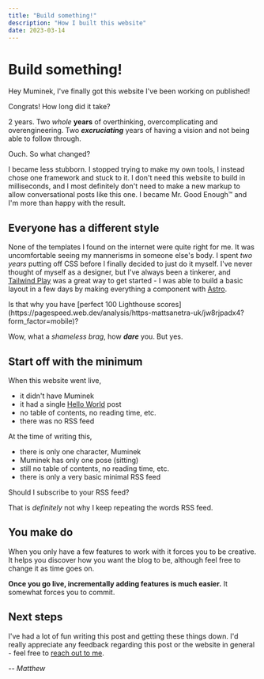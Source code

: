 ```yaml
---
title: "Build something!"
description: "How I built this website"
date: 2023-03-14
---
```



# Build something!

Hey Muminek, I've finally got this website I've been working on published!

<Moomin which="muminek" side="right">
  Congrats! How long did it take?
</Moomin>

2 years. Two *whole* **years** of overthinking, overcomplicating and overengineering.
Two __*excruciating*__ years of having a vision and not being able to follow through.

<Moomin which="muminek" side="left">
  Ouch. So what changed?
</Moomin>

I became less stubborn. I stopped trying to make my own tools, I instead chose
one framework and stuck to it. I don't need this website to build in milliseconds,
and I most definitely don't need to make a new markup to allow conversational
posts like this one. I became Mr. Good Enough&trade; and I'm more than happy with
the result.

## Everyone has a different style

None of the templates I found on the internet were quite right for me. It was
uncomfortable seeing my mannerisms in someone else's body. I spent *two years*
putting off CSS before I finally decided to just do it myself. I've never thought of
myself as a designer, but I've always been a tinkerer, and [Tailwind Play](https://play.tailwindcss.com/)
was a great way to get started - I was able to build a basic layout in a few days
by making everything a component with [Astro](https://astro.build/).

<Moomin which="muminek" side="right">
  Is that why you have [perfect 100 Lighthouse scores](https://pagespeed.web.dev/analysis/https-mattsanetra-uk/jw8rjpadx4?form_factor=mobile)?
</Moomin>

Wow, what a *shameless brag*, how __*dare*__ you. But yes.

## Start off with the minimum

When this website went live,

- it didn't have Muminek
- it had a single [Hello World](/blog/hello-world) post
- no table of contents, no reading time, etc.
- there was no RSS feed

At the time of writing this,

- there is only one character, Muminek
- Muminek has only one pose (sitting)
- still no table of contents, no reading time, etc.
- there is only a very basic minimal RSS feed

<Moomin which="muminek" side="left">
  Should I subscribe to your RSS feed?
</Moomin>

That is *definitely* not why I keep repeating the words RSS feed.

## You make do

When you only have a few features to work with it forces you to be creative.
It helps you discover how you want the blog to be, although feel free
to change it as time goes on.

**Once you go live, incrementally adding features is much easier.**
It somewhat forces you to commit.

## Next steps

I've had a lot of fun writing this post and getting these things down.
I'd really appreciate any feedback regarding this post or the website in
general - feel free to [reach out to me](/#contact).

*-- Matthew*
